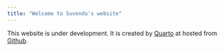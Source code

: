 ```yaml
---
title: "Welcome to Suvendu's website"
---
```


This website is under development. It is created by [Quarto](https://quarto.org/) at hosted from [Github](https://pages.github.com/). 

